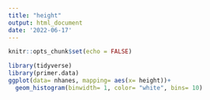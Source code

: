 ```yaml
---
title: "height"
output: html_document
date: '2022-06-17'
---
```


```r
knitr::opts_chunk$set(echo = FALSE)
```


```r
library(tidyverse)
library(primer.data)
ggplot(data= nhanes, mapping= aes(x= height))+
  geom_histogram(binwidth= 1, color= "white", bins= 10)
```
